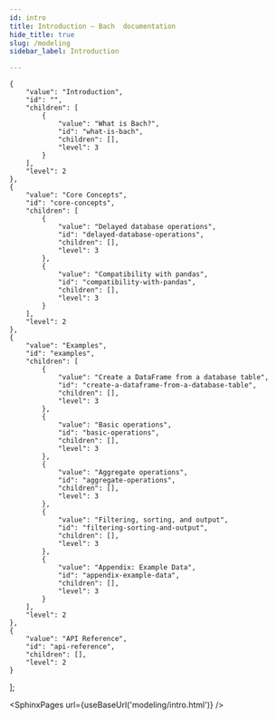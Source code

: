 ```yaml
---
id: intro
title: Introduction — Bach  documentation
hide_title: true
slug: /modeling
sidebar_label: Introduction

---
```


    {
        "value": "Introduction",
        "id": "",
        "children": [
            {
                "value": "What is Bach?",
                "id": "what-is-bach",
                "children": [],
                "level": 3
            }
        ],
        "level": 2
    },
    {
        "value": "Core Concepts",
        "id": "core-concepts",
        "children": [
            {
                "value": "Delayed database operations",
                "id": "delayed-database-operations",
                "children": [],
                "level": 3
            },
            {
                "value": "Compatibility with pandas",
                "id": "compatibility-with-pandas",
                "children": [],
                "level": 3
            }
        ],
        "level": 2
    },
    {
        "value": "Examples",
        "id": "examples",
        "children": [
            {
                "value": "Create a DataFrame from a database table",
                "id": "create-a-dataframe-from-a-database-table",
                "children": [],
                "level": 3
            },
            {
                "value": "Basic operations",
                "id": "basic-operations",
                "children": [],
                "level": 3
            },
            {
                "value": "Aggregate operations",
                "id": "aggregate-operations",
                "children": [],
                "level": 3
            },
            {
                "value": "Filtering, sorting, and output",
                "id": "filtering-sorting-and-output",
                "children": [],
                "level": 3
            },
            {
                "value": "Appendix: Example Data",
                "id": "appendix-example-data",
                "children": [],
                "level": 3
            }
        ],
        "level": 2
    },
    {
        "value": "API Reference",
        "id": "api-reference",
        "children": [],
        "level": 2
    }
];




<SphinxPages url={useBaseUrl('modeling/intro.html')} />
